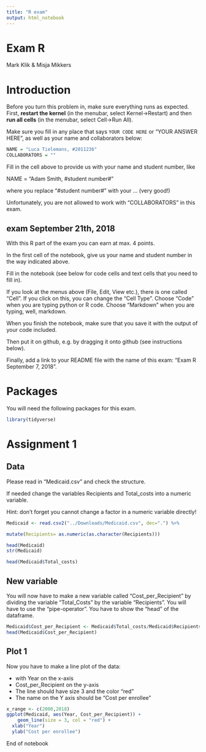 ```yaml
---
title: "R exam"
output: html_notebook
---
```


# Exam R
Mark Klik & Misja Mikkers

# Introduction

Before you turn this problem in, make sure everything runs as expected. First, **restart the kernel** (in the menubar, select Kernel$\rightarrow$Restart) and then **run all cells** (in the menubar, select Cell$\rightarrow$Run All).

Make sure you fill in any place that says `YOUR CODE HERE` or "YOUR ANSWER HERE", as well as your name and collaborators below:

```r
NAME = "Luca Tielemans, #2011236"
COLLABORATORS = ""
```

Fill in the cell above to provide us with your name and student number, like

NAME = "Adam Smith, #student number#"

where you replace "#student number#" with your ... (very good!)

Unfortunately, you are not allowed to work with "COLLABORATORS" in this exam.

## exam September 21th, 2018

With this R part of the exam you can earn at max. 4 points.

In the first cell of the notebook, give us your name and student number in the way indicated above.

Fill in the notebook (see below for code cells and text cells that you need to fill in).

If you look at the menus above (File, Edit, View etc.), there is one called "Cell". If you click on this, you can change the "Cell Type". Choose "Code" when you are typing python or R code. Choose "Markdown" when you are typing, well, markdown.

When you finish the notebook, make sure that you save it with the output of your code included.

Then put it on github, e.g. by dragging it onto github (see instructions below).

Finally, add a link to your README file with the name of this exam: "Exam R September 7, 2018".

# Packages

You will need the following packages for this exam.

```r
library(tidyverse)

```


# Assignment 1

## Data

Please read in "Medicaid.csv" and check the structure.

If needed change the variables Recipients and Total_costs into a numeric variable.

Hint: don't forget you cannot change a factor in a numeric variable directly!


```r
Medicaid <- read.csv2("../Downloads/Medicaid.csv", dec=".") %>%

mutate(Recipients= as.numeric(as.character(Recipients)))

head(Medicaid)
str(Medicaid)
```


```r
head(Medicaid$Total_costs)
```

## New variable

You will now have to make a new variable called "Cost_per_Recipient" by dividing the variable "Total_Costs" by the variable "Recipients". You will have to use the "pipe-operator". You have to show the "head" of the dataframe.


```r

Medicaid$Cost_per_Recipient <- Medicaid$Total_costs/Medicaid$Recipients
head(Medicaid$Cost_per_Recipient)

```

## Plot 1

Now you have to make a line plot of the data:

* with Year on the x-axis
* Cost_per_Recipient on the y-axis
* The line should have size 3 and the color "red"
* The name on the Y axis should be "Cost per enrollee"



```r
x_range <- c(2000,2018)
ggplot(Medicaid, aes(Year, Cost_per_Recipient)) +
    geom_line(size = 3, col = "red") +
  xlab("Year")  
  ylab("Cost per enrollee")
```




End of notebook


